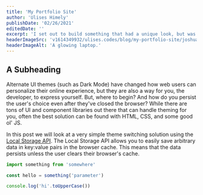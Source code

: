 ```yaml
---
title: 'My Portfolio Site'
author: 'Ulises Himely'
publishDate: '02/26/2021'
editedDate: ''
excerpt: 'I set out to build something that had a unique look, but was also performant by modern standards.'
headerImageSrc: 'v1614349932/ulises.codes/blog/my-portfolio-site/joshua-reddekopp-SyYmXSDnJ54-unsplash_lt25d5.jpg'
headerImageAlt: 'A glowing laptop.'
---
```


## A Subheading

Alternate UI themes (such as Dark Mode) have changed how web users can personalize their online experience, but they are also a way for you, the developer, to express yourself. But, where to begin? And how do you persist the user's choice even after they've closed the browser? While there are tons of UI and component libraries out there that can handle theming for you, often the best solution can be found with HTML, CSS, and some good ol' JS.

In this post we will look at a very simple theme switching solution using the [Local Storage API](https://developer.mozilla.org/en-US/docs/Web/API/Window/localStorage). The Local Storage API allows you to easily save arbitrary data in key:value pairs in the browser cache. This means that the data persists unless the user clears their browser's cache.

```js
import something from 'somewhere'

const hello = something('parameter')

console.log('hi'.toUpperCase())
```
